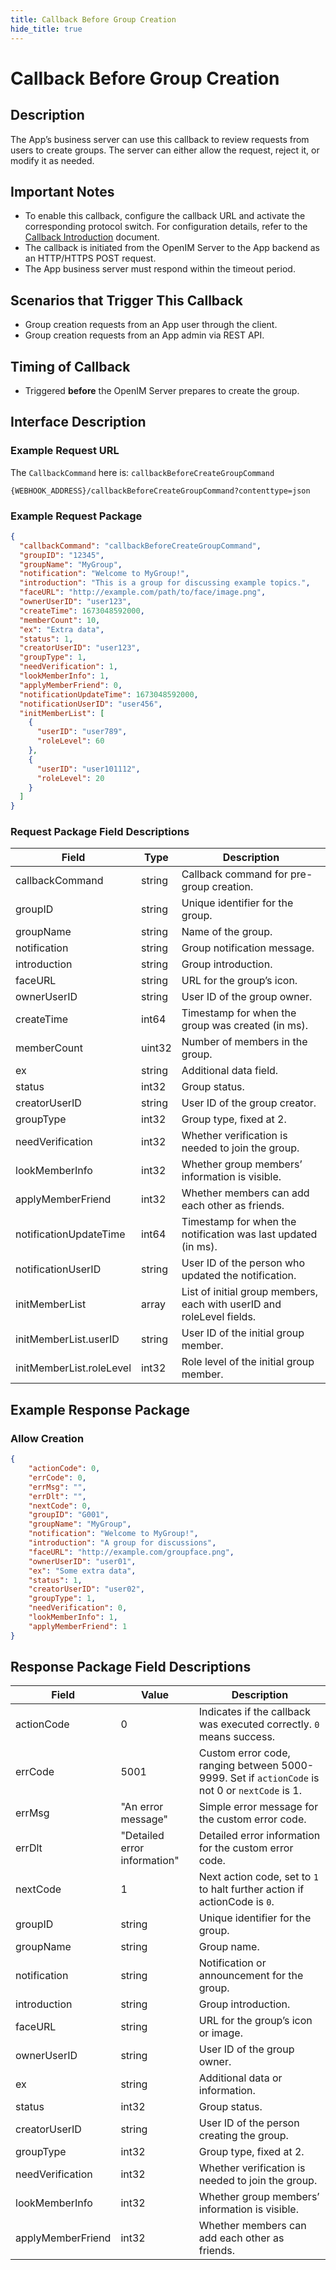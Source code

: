 ```yaml
---
title: Callback Before Group Creation
hide_title: true
---
```


# Callback Before Group Creation

## Description
The App’s business server can use this callback to review requests from users to create groups. The server can either allow the request, reject it, or modify it as needed.

## Important Notes
- To enable this callback, configure the callback URL and activate the corresponding protocol switch. For configuration details, refer to the [Callback Introduction](../introduction) document.
- The callback is initiated from the OpenIM Server to the App backend as an HTTP/HTTPS POST request.
- The App business server must respond within the timeout period.

## Scenarios that Trigger This Callback
- Group creation requests from an App user through the client.
- Group creation requests from an App admin via REST API.

## Timing of Callback
- Triggered **before** the OpenIM Server prepares to create the group.

## Interface Description

### Example Request URL
The `CallbackCommand` here is: `callbackBeforeCreateGroupCommand`

```plaintext
{WEBHOOK_ADDRESS}/callbackBeforeCreateGroupCommand?contenttype=json
```

### Example Request Package
```json
{
  "callbackCommand": "callbackBeforeCreateGroupCommand",
  "groupID": "12345",
  "groupName": "MyGroup",
  "notification": "Welcome to MyGroup!",
  "introduction": "This is a group for discussing example topics.",
  "faceURL": "http://example.com/path/to/face/image.png",
  "ownerUserID": "user123",
  "createTime": 1673048592000,
  "memberCount": 10,
  "ex": "Extra data",
  "status": 1,
  "creatorUserID": "user123",
  "groupType": 1,
  "needVerification": 1,
  "lookMemberInfo": 1,
  "applyMemberFriend": 0,
  "notificationUpdateTime": 1673048592000,
  "notificationUserID": "user456",
  "initMemberList": [
    {
      "userID": "user789",
      "roleLevel": 60
    },
    {
      "userID": "user101112",
      "roleLevel": 20
    }
  ]
}
```

### Request Package Field Descriptions

| Field                   | Type   | Description                                         |
|-------------------------|--------|-----------------------------------------------------|
| callbackCommand         | string | Callback command for pre-group creation.            |
| groupID                 | string | Unique identifier for the group.                    |
| groupName               | string | Name of the group.                                  |
| notification            | string | Group notification message.                         |
| introduction            | string | Group introduction.                                 |
| faceURL                 | string | URL for the group’s icon.                           |
| ownerUserID             | string | User ID of the group owner.                         |
| createTime              | int64  | Timestamp for when the group was created (in ms).   |
| memberCount             | uint32 | Number of members in the group.                     |
| ex                      | string | Additional data field.                              |
| status                  | int32  | Group status.                                       |
| creatorUserID           | string | User ID of the group creator.                       |
| groupType               | int32  | Group type, fixed at 2.                             |
| needVerification        | int32  | Whether verification is needed to join the group.   |
| lookMemberInfo          | int32  | Whether group members’ information is visible.      |
| applyMemberFriend       | int32  | Whether members can add each other as friends.      |
| notificationUpdateTime  | int64  | Timestamp for when the notification was last updated (in ms). |
| notificationUserID      | string | User ID of the person who updated the notification. |
| initMemberList          | array  | List of initial group members, each with userID and roleLevel fields. |
| initMemberList.userID   | string | User ID of the initial group member.                |
| initMemberList.roleLevel| int32  | Role level of the initial group member.             |


## Example Response Package

### Allow Creation

```json
{
    "actionCode": 0,
    "errCode": 0,
    "errMsg": "",
    "errDlt": "",
    "nextCode": 0,
    "groupID": "G001",
    "groupName": "MyGroup",
    "notification": "Welcome to MyGroup!",
    "introduction": "A group for discussions",
    "faceURL": "http://example.com/groupface.png",
    "ownerUserID": "user01",
    "ex": "Some extra data",
    "status": 1,
    "creatorUserID": "user02",
    "groupType": 1,
    "needVerification": 0,
    "lookMemberInfo": 1,
    "applyMemberFriend": 1
}
```

## Response Package Field Descriptions

| Field                | Value                         | Description                                                        |
|----------------------|------------------------------|--------------------------------------------------------------------|
| actionCode           | 0                            | Indicates if the callback was executed correctly. `0` means success. |
| errCode              | 5001                         | Custom error code, ranging between 5000-9999. Set if `actionCode` is not 0 or `nextCode` is 1. |
| errMsg               | "An error message"           | Simple error message for the custom error code.                    |
| errDlt               | "Detailed error information" | Detailed error information for the custom error code.              |
| nextCode             | 1                            | Next action code, set to `1` to halt further action if actionCode is `0`. |
| groupID              | string                       | Unique identifier for the group.                                   |
| groupName            | string                       | Group name.                                                        |
| notification         | string                       | Notification or announcement for the group.                        |
| introduction         | string                       | Group introduction.                                                |
| faceURL              | string                       | URL for the group’s icon or image.                                 |
| ownerUserID          | string                       | User ID of the group owner.                                        |
| ex                   | string                       | Additional data or information.                                    |
| status               | int32                        | Group status.                                                      |
| creatorUserID        | string                       | User ID of the person creating the group.                          |
| groupType            | int32                        | Group type, fixed at 2.                                            |
| needVerification     | int32                        | Whether verification is needed to join the group.                  |
| lookMemberInfo       | int32                        | Whether group members’ information is visible.                     |
| applyMemberFriend    | int32                        | Whether members can add each other as friends.                     |
